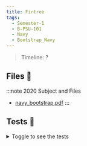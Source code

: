 ```yaml
---
title: Firtree
tags:
  - Semester-1
  - B-PSU-101
  - Navy
  - Bootstrap_Navy
---
```

> Timeline: ?


## Files 📂

:::note 2020 Subject and Files
- [navy_bootstrap.pdf](https://github.com/Studio-17/Epitech-Subjects/raw/main/Semester-1/B-PSU-101/Navy/Bootstrap_Navy/navy_bootstrap.pdf)
:::

## Tests 🤖
<details>
  <summary>Toggle to see the tests</summary>
  <div>
Yo
  </div>
</details>
